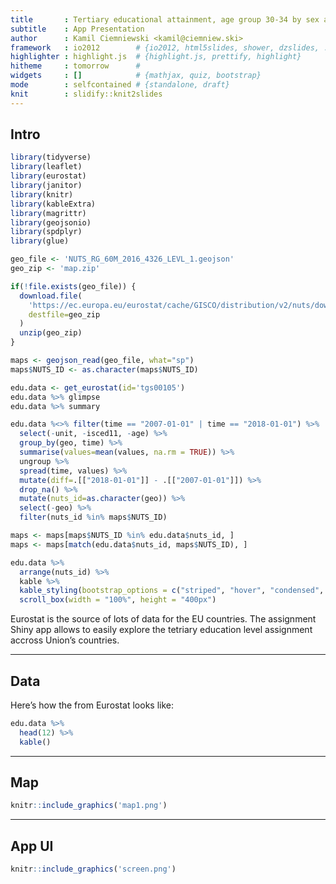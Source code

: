 ```yaml
---
title       : Tertiary educational attainment, age group 30-34 by sex and NUTS 1 regions
subtitle    : App Presentation
author      : Kamil Ciemniewski <kamil@ciemniew.ski>
framework   : io2012        # {io2012, html5slides, shower, dzslides, ...}
highlighter : highlight.js  # {highlight.js, prettify, highlight}
hitheme     : tomorrow      #
widgets     : []            # {mathjax, quiz, bootstrap}
mode        : selfcontained # {standalone, draft}
knit        : slidify::knit2slides
---
```


## Intro

```r
library(tidyverse)
library(leaflet)
library(eurostat)
library(janitor)
library(knitr)
library(kableExtra)
library(magrittr)
library(geojsonio)
library(spdplyr)
library(glue)

geo_file <- 'NUTS_RG_60M_2016_4326_LEVL_1.geojson'
geo_zip <- 'map.zip'

if(!file.exists(geo_file)) {
  download.file(
    'https://ec.europa.eu/eurostat/cache/GISCO/distribution/v2/nuts/download/ref-nuts-2016-60m.geojson.zip',
    destfile=geo_zip
  )
  unzip(geo_zip)
}

maps <- geojson_read(geo_file, what="sp")
maps$NUTS_ID <- as.character(maps$NUTS_ID)

edu.data <- get_eurostat(id='tgs00105')
edu.data %>% glimpse
edu.data %>% summary

edu.data %<>% filter(time == "2007-01-01" | time == "2018-01-01") %>%
  select(-unit, -isced11, -age) %>%
  group_by(geo, time) %>%
  summarise(values=mean(values, na.rm = TRUE)) %>%
  ungroup %>%
  spread(time, values) %>%
  mutate(diff=.[["2018-01-01"]] - .[["2007-01-01"]]) %>%
  drop_na() %>%
  mutate(nuts_id=as.character(geo)) %>%
  select(-geo) %>%
  filter(nuts_id %in% maps$NUTS_ID)

maps <- maps[maps$NUTS_ID %in% edu.data$nuts_id, ]
maps <- maps[match(edu.data$nuts_id, maps$NUTS_ID), ]

edu.data %>%
  arrange(nuts_id) %>%
  kable %>%
  kable_styling(bootstrap_options = c("striped", "hover", "condensed", "responsive")) %>%
  scroll_box(width = "100%", height = "400px")
```

Eurostat is the source of lots of data for the EU countries. The assignment
Shiny app allows to easily explore the tetriary education level assignment
accross Union's countries.

---

## Data

Here's how the from Eurostat looks like:

```r
edu.data %>%
  head(12) %>%
  kable()
```

---

## Map

```r
knitr::include_graphics('map1.png')
```

---

## App UI

```r
knitr::include_graphics('screen.png')
```
